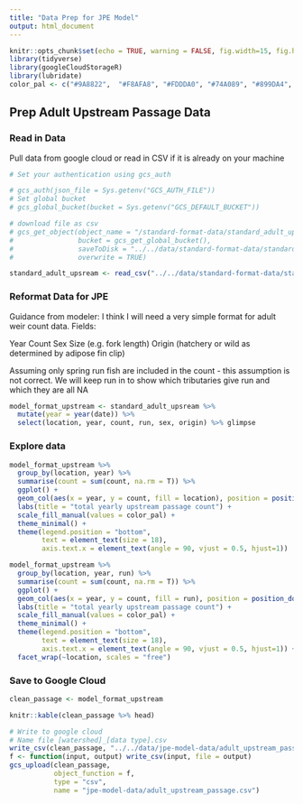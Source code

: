 ```yaml
---
title: "Data Prep for JPE Model"
output: html_document
---
```


```r
knitr::opts_chunk$set(echo = TRUE, warning = FALSE, fig.width=15, fig.height=10)
library(tidyverse)
library(googleCloudStorageR)
library(lubridate)
color_pal <- c("#9A8822",  "#F8AFA8", "#FDDDA0", "#74A089", "#899DA4", "#446455", "#DC863B", "#C93312")
```

## Prep Adult Upstream Passage Data 


### Read in Data 
Pull data from google cloud or read in CSV if it is already on your machine 
```r
# Set your authentication using gcs_auth

# gcs_auth(json_file = Sys.getenv("GCS_AUTH_FILE"))
# Set global bucket
# gcs_global_bucket(bucket = Sys.getenv("GCS_DEFAULT_BUCKET"))

# download file as csv
# gcs_get_object(object_name = "/standard-format-data/standard_adult_upstream_passage.csv",
#                bucket = gcs_get_global_bucket(),
#                saveToDisk = "../../data/standard-format-data/standard_adult_upstream_passage.csv",
#                overwrite = TRUE)

standard_adult_upsream <- read_csv("../../data/standard-format-data/standard_adult_upstream_passage.csv") %>% glimpse
```

### Reformat Data for JPE 

Guidance from modeler: 
I think I will need a very simple format for adult weir count data. Fields:

Year
Count
Sex
Size (e.g. fork length)
Origin (hatchery or wild as determined by adipose fin clip)

Assuming only spring run fish are included in the count - this assumption is not correct. We will keep run in to show which tributaries give run and which they are all NA 


```r
model_format_upstream <- standard_adult_upsream %>% 
  mutate(year = year(date)) %>%
  select(location, year, count, run, sex, origin) %>% glimpse
```


### Explore data 

```r
model_format_upstream %>% 
  group_by(location, year) %>% 
  summarise(count = sum(count, na.rm = T)) %>% 
  ggplot() + 
  geom_col(aes(x = year, y = count, fill = location), position = position_dodge2(width = 0.9, preserve = "single")) + 
  labs(title = "total yearly upstream passage count") +
  scale_fill_manual(values = color_pal) + 
  theme_minimal() + 
  theme(legend.position = "bottom", 
        text = element_text(size = 18),
        axis.text.x = element_text(angle = 90, vjust = 0.5, hjust=1))
```
```r
model_format_upstream %>% 
  group_by(location, year, run) %>% 
  summarise(count = sum(count, na.rm = T)) %>% 
  ggplot() + 
  geom_col(aes(x = year, y = count, fill = run), position = position_dodge2(width = 0.9, preserve = "single")) + 
  labs(title = "total yearly upstream passage count") +
  scale_fill_manual(values = color_pal) + 
  theme_minimal() + 
  theme(legend.position = "bottom", 
        text = element_text(size = 18),
        axis.text.x = element_text(angle = 90, vjust = 0.5, hjust=1)) + 
  facet_wrap(~location, scales = "free")
```

### Save to Google Cloud 

```r
clean_passage <- model_format_upstream

knitr::kable(clean_passage %>% head)
```

```r
# Write to google cloud 
# Name file [watershed]_[data type].csv
write_csv(clean_passage, "../../data/jpe-model-data/adult_upstream_passage.csv")
f <- function(input, output) write_csv(input, file = output)
gcs_upload(clean_passage,
           object_function = f,
           type = "csv",
           name = "jpe-model-data/adult_upstream_passage.csv")


```


